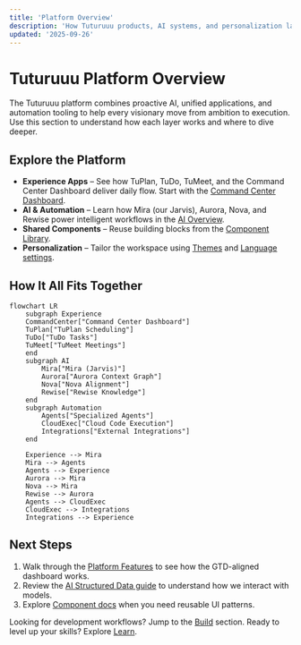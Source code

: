 ```yaml
---
title: 'Platform Overview'
description: 'How Tuturuuu products, AI systems, and personalization layers fit together.'
updated: '2025-09-26'
---
```


# Tuturuuu Platform Overview

The Tuturuuu platform combines proactive AI, unified applications, and automation tooling to help every visionary move from ambition to execution. Use this section to understand how each layer works and where to dive deeper.

## Explore the Platform

- **Experience Apps** – See how TuPlan, TuDo, TuMeet, and the Command Center Dashboard deliver daily flow. Start with the [Command Center Dashboard](/platform/features/command-center-dashboard).
- **AI & Automation** – Learn how Mira (our Jarvis), Aurora, Nova, and Rewise power intelligent workflows in the [AI Overview](/platform/ai/structured-data).
- **Shared Components** – Reuse building blocks from the [Component Library](/platform/components/index).
- **Personalization** – Tailor the workspace using [Themes](/platform/personalization/themes) and [Language settings](/platform/personalization/language).

## How It All Fits Together

```mermaid
flowchart LR
    subgraph Experience
    CommandCenter["Command Center Dashboard"]
    TuPlan["TuPlan Scheduling"]
    TuDo["TuDo Tasks"]
    TuMeet["TuMeet Meetings"]
    end
    subgraph AI
        Mira["Mira (Jarvis)"]
        Aurora["Aurora Context Graph"]
        Nova["Nova Alignment"]
        Rewise["Rewise Knowledge"]
    end
    subgraph Automation
        Agents["Specialized Agents"]
        CloudExec["Cloud Code Execution"]
        Integrations["External Integrations"]
    end

    Experience --> Mira
    Mira --> Agents
    Agents --> Experience
    Aurora --> Mira
    Nova --> Mira
    Rewise --> Aurora
    Agents --> CloudExec
    CloudExec --> Integrations
    Integrations --> Experience
```

## Next Steps

1. Walk through the [Platform Features](/platform/features/command-center-dashboard) to see how the GTD-aligned dashboard works.
2. Review the [AI Structured Data guide](/platform/ai/structured-data) to understand how we interact with models.
3. Explore [Component docs](/platform/components/index) when you need reusable UI patterns.

Looking for development workflows? Jump to the [Build](/build/index) section. Ready to level up your skills? Explore [Learn](/learn/index).

